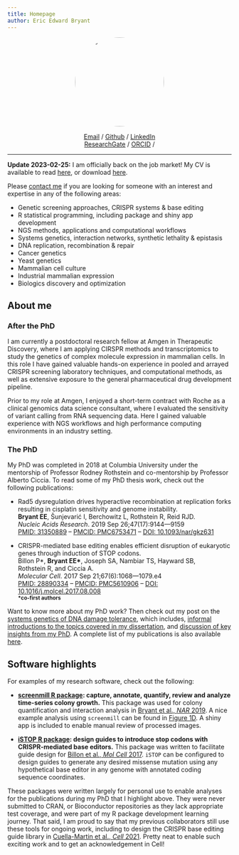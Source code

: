 ```yaml
---
title: Homepage
author: Eric Edward Bryant
---
```


<img src="/images/profile.jpg"
  width="200"
  height="200"
  alt="Logo"
  style="border-radius: 50%;
         display: block;
         margin-left: auto;
         margin-right: auto;">

<div style="text-align:center">
[<i class="fas fa-envelope"></i> Email](mailto:EricBryantPhD@gmail.com) /
[<i class="fab fa-github"></i> Github](https://ericedwardbryant.netlify.app/github) /
[<i class="fab fa-linkedin"></i> LinkedIn](https://ericedwardbryant.netlify.app/linkedin)\
[<i class="fab fa-researchgate"></i> ResearchGate](https://ericedwardbryant.netlify.app/researchgate) /
[<i class="fab fa-orcid"></i> ORCID](https://ericedwardbryant.netlify.app/orcid) /
</div>

-------------------------------------------------------------------------------

**Update 2023-02-25:** I am officially back on the job market! My CV is
available to read [here](cv), or download [here](cv#downloads).

Please [contact me](mailto:EricBryantPhD@gmail.com) if you are looking for
someone with an interest and expertise in any of the following areas:

- Genetic screening approaches, CRISPR systems & base editing
- R statistical programming, including package and shiny app development
- NGS methods, applications and computational workflows
- Systems genetics, interaction networks, synthetic lethality & epistasis
- DNA replication, recombination & repair
- Cancer genetics
- Yeast genetics
- Mammalian cell culture
- Industrial mammalian expression
- Biologics discovery and optimization

## About me

### After the PhD

I am currently a postdoctoral research fellow at Amgen in Therapeutic Discovery,
where I am applying CIRSPR methods and transcriptomics to study the genetics
of complex molecule expression in mammalian cells. In this role I have gained
valuable hands-on experience in pooled and arrayed CRISPR screening laboratory
techniques, and computational methods, as well as extensive exposure to the
general pharmaceutical drug development pipeline.

Prior to my role at Amgen, I enjoyed a short-term contract with Roche as a 
clinical genomics data science consultant, where I evaluated the sensitivity of
variant calling from RNA sequencing data. Here I gained valuable experience with
NGS workflows and high performance computing environments in an industry
setting.

### The PhD

My PhD was completed in 2018 at Columbia University under the mentorship of
Professor Rodney Rothstein and co-mentorship by Professor Alberto Ciccia.
To read some of my PhD thesis work, check out the following publications:

- Rad5 dysregulation drives hyperactive recombination at replication forks
  resulting in cisplatin sensitivity and genome instability.\
  **Bryant\ EE**, Šunjevarić\ I, Berchowitz\ L, Rothstein\ R, Reid\ RJD.\
  _Nucleic Acids Research_. 2019 Sep 26;47(17):9144---9159\
  [PMID: 31350889](https://www.ncbi.nlm.nih.gov/pubmed/31350889)
  -- 
  [PMCID: PMC6753471](https://www.ncbi.nlm.nih.gov/pmc/articles/PMC6753471)
  -- 
  [DOI: 10.1093/nar/gkz631](https://doi.org/10.1093/nar/gkz631)


- CRISPR-mediated base editing enables efficient disruption of eukaryotic
  genes through induction of STOP codons.\
  Billon\ P\*, __Bryant\ EE\*__, Joseph\ SA, Nambiar\ TS, Hayward\ SB,
  Rothstein\ R, and Ciccia\ A.\
  _Molecular Cell_. 2017 Sep 21;67(6):1068---1079.e4\
  [PMID: 28890334](https://www.ncbi.nlm.nih.gov/pubmed/28890334)
  -- 
  [PMCID: PMC5610906](https://www.ncbi.nlm.nih.gov/pmc/articles/PMC5610906)
  -- 
  [DOI: 10.1016/j.molcel.2017.08.008](https://doi.org/10.1016/j.molcel.2017.08.008)\
  ^__\*co-first authors__^

Want to know more about my PhD work? Then check out my post on the
[systems genetics of DNA damage tolerance](2020/01/09/phd-dissertation), 
which includes,
[informal introductions to the topics covered in my dissertation](2020/01/09/phd-dissertation#preface),
and
[discussion of key insights from my PhD](2020/01/09/phd-dissertation#discussion).
A complete list of my publications is also available [here](cv#publications).

## Software highlights

For examples of my research software, check out the following:

- **[screenmill R package](https://github.com/ericedwardbryant/screenmill):
  capture, annotate, quantify, review and analyze time-series colony growth.**
  This package was used for colony quantification and interaction analysis in
  [Bryant et al., _NAR_ 2019](https://doi.org/10.1093/nar/gkz631).
  A nice example analysis using `screenmill` can be found in
  [Figure 1D](https://academic.oup.com/view-large/figure/163637130/gkz631fig1.jpg).
  A shiny app is included to enable manual review of processed images.

- **[iSTOP R package](https://github.com/ericedwardbryant/iSTOP): design
  guides to introduce stop codons with CRISPR-mediated base editors.**
  This package was written to facilitate guide design for
  [Billon et al., _Mol Cell_ 2017](https://doi.org/10.1016/j.molcel.2017.08.008).
  `iSTOP` can be configured to design guides to generate any desired missense
  mutation using any hypothetical base editor in any genome with annotated
  coding sequence coordinates.

These packages were written largely for personal use to enable analyses for
the publications during my PhD that I highlight above. They were never submitted
to CRAN, or Bioconductor repositories as they lack appropriate test coverage,
and were part of my R package development learning journey. That said, I am
proud to say that my previous collaborators still use these tools for ongoing 
work, including to design the CRISPR base editing guide library in
[Cuella-Martin et al., _Cell_ 2021](https://doi.org/10.1016/j.cell.2021.01.041).
Pretty neat to enable such exciting work and to get an acknowledgement in Cell!
